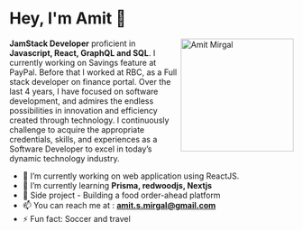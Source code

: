 <style>{`
  .tip {
    display: inline-block;
    border-radius: 1em;
    line-height: 12px;
    font-weight: 700;
    color: #169BD7;
  }
`}</style>

# Hey, I'm Amit 👋

<img align="right" src="/AM.png" alt="Amit Mirgal" height="auto" width="200" />

**JamStack Developer** proficient in **Javascript, React, GraphQL and SQL**.
I currently working on Savings feature at <span className="tip">PayPal</span>. Before that I worked at RBC, as a Full stack developer on finance portal.
Over the last 4 years, I have focused on software development, and admires the endless possibilities in innovation and efficiency created through technology. I continuously challenge to acquire the appropriate credentials, skills, and experiences as a Software Developer to excel in today’s dynamic technology industry.

- 🔭 I’m currently working on web application using ReactJS.
- 🌱 I’m currently learning **Prisma, redwoodjs, Nextjs**
- 💼 Side project - Building a food order-ahead platform
- 📫 You can reach me at : **amit.s.mirgal@gmail.com**
- ⚡ Fun fact: Soccer and travel
